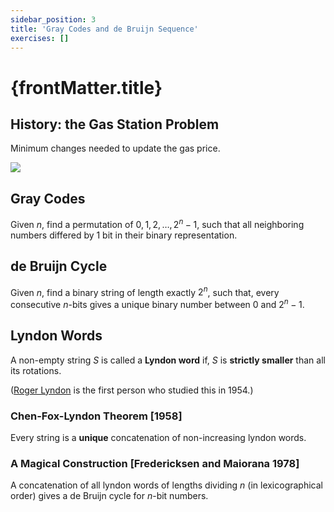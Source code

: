 ```yaml
---
sidebar_position: 3
title: 'Gray Codes and de Bruijn Sequence'
exercises: []
---
```


# {frontMatter.title}

## History: the Gas Station Problem 

Minimum changes needed to update the gas price.

![](./gas3-output.png)

## Gray Codes

Given $n$, find a permutation of $0, 1, 2, \ldots, 2^{n}-1$, such that all neighboring numbers differed by 1 bit in their binary representation.

## de Bruijn Cycle

Given $n$, find a binary string of length exactly $2^n$, such that, every consecutive $n$-bits gives a unique binary number between $0$ and $2^n-1$.

## Lyndon Words

A non-empty string $S$ is called a **Lyndon word** if, $S$ is **strictly smaller** than all its rotations.

([Roger Lyndon](https://en.wikipedia.org/wiki/Roger_Lyndon) is the first person who studied this in 1954.)

### Chen-Fox-Lyndon Theorem [1958]

Every string is a **unique** concatenation of non-increasing lyndon words.

### A Magical Construction [Fredericksen and Maiorana 1978]

A concatenation of all lyndon words of lengths dividing $n$ (in lexicographical order) gives a de Bruijn cycle for $n$-bit numbers.

